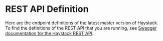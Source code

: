 # REST API Definition

Here are the endpoint definitions of the latest master version of Haystack.
To find the definitions of the REST API that you are running,
see [Swagger documentation for the Haystack REST API](/components/v1.4.0/rest-api#swagger-documentation-for-the-haystack-rest-api).

<div>
    <Swagger />
</div>